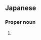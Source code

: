 ==Japanese==
{{ja-kanjitab|啓|十|郎}}

===Proper noun===
{{ja-pos|proper|けいじゅうろう}}

# {{given name|male|lang=ja|sort=けいじゅうろう}}